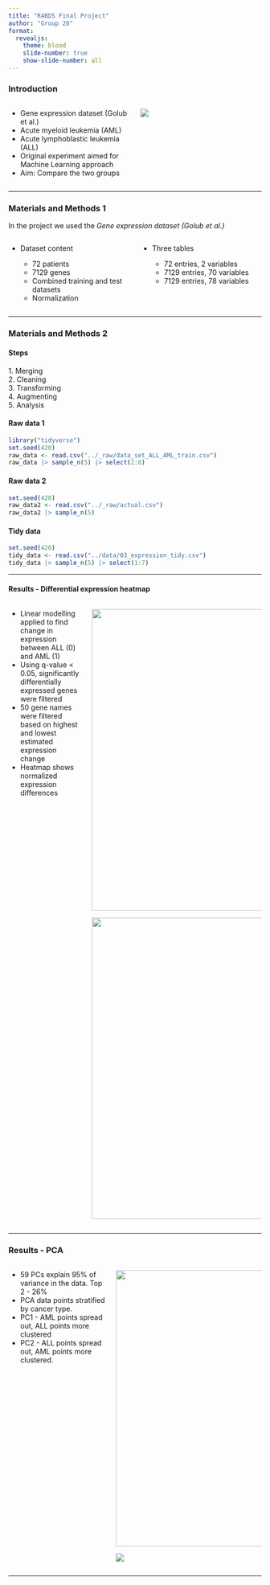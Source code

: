 ```yaml
---
title: "R4BDS Final Project"
author: "Group 28"
format: 
  revealjs:
    theme: blood
    slide-number: true
    show-slide-number: all
---
```


### Introduction

::: columns
::: {.column width="50%"}
-   Gene expression dataset (Golub et al.)
-   Acute myeloid leukemia (AML)
-   Acute lymphoblastic leukemia (ALL)
-   Original experiment aimed for Machine Learning approach
-   Aim: Compare the two groups
:::

::: {.column width="50%"}
::: r-stack
![](../results/99_leukemia.jpg){fig-align="left"}
:::
:::
:::

------------------------------------------------------------------------

### Materials and Methods 1

::: container
::: container
In the project we used the *Gene expression dataset (Golub et al.)*

::: columns
::: {.column width="50%"}
- Dataset content

    -   72 patients
    -   7129 genes
    -   Combined training and test datasets
    -   Normalization
:::

::: {.column width="50%"}
-   Three tables

    -   72 entries, 2 variables\
    -   7129 entries, 70 variables\
    -   7129 entries, 78 variables
:::
:::
:::
:::

------------------------------------------------------------------------

### Materials and Methods 2

::: {.panel-tabset}
#### Steps
1\. Merging\
2. Cleaning\
3. Transforming\
4. Augmenting\
5. Analysis

#### Raw data 1
```r
library("tidyverse")
set.seed(420)
raw_data <- read.csv("../_raw/data_set_ALL_AML_train.csv")
raw_data |> sample_n(5) |> select(2:8)
```
#### Raw data 2
```r
set.seed(420)
raw_data2 <- read.csv("../_raw/actual.csv")
raw_data2 |> sample_n(5)
```

#### Tidy data
```r
set.seed(420)
tidy_data <- read.csv("../data/03_expression_tidy.csv")
tidy_data |> sample_n(5) |> select(1:7)
```
:::

------------------------------------------------------------------------

#### Results - Differential expression heatmap {.smaller}

::: columns
::: {.column width="30%"}
::: r-fit-text
-   Linear modelling applied to find change in expression between ALL (0) and AML (1)
-   Using q-value \< 0.05, significantly differentially expressed genes were filtered
-   50 gene names were filtered based on highest and lowest estimated expression change\
-   Heatmap shows normalized expression differences
:::
:::

::: {.column width="70%"}
::: r-stack
![](../results/05_heatmap_AML.png){.fragment .fade-in-then-out height="600"}

![](../results/05_heatmap_ALL.png){.fragment .fade-in-then-out height="600"}
:::
:::
:::

------------------------------------------------------------------------

### Results - PCA {.smaller}

::: columns
::: {.column width="40%"}
::: r-fit-text
-   59 PCs explain 95% of variance in the data. Top 2 - 26%
-   PCA data points stratified by cancer type.
-   PC1 - AML points spread out, ALL points more clustered
-   PC2 - ALL points spread out, AML points more clustered.
:::
:::

::: {.column width="60%"}
::: r-stack
![](../results/05_pc_barplot.png){.fragment .fade-in-then-out width="900" height="550"}

![](../results/05_pca.png){.fragment .fade-in-then-out}
:::
:::
:::

------------------------------------------------------------------------
